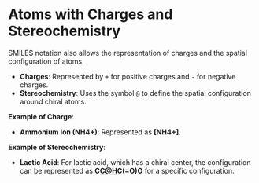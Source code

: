 # Atoms with Charges and Stereochemistry

SMILES notation also allows the representation of charges and the spatial configuration of atoms.

- **Charges**: Represented by `+` for positive charges and `-` for negative charges.
- **Stereochemistry**: Uses the symbol `@` to define the spatial configuration around chiral atoms.

**Example of Charge**:
- **Ammonium Ion (NH4+)**: Represented as **[NH4+]**.

**Example of Stereochemistry**:
- **Lactic Acid**: For lactic acid, which has a chiral center, the configuration can be represented as **C[C@H](O)C(=O)O** for a specific configuration.

